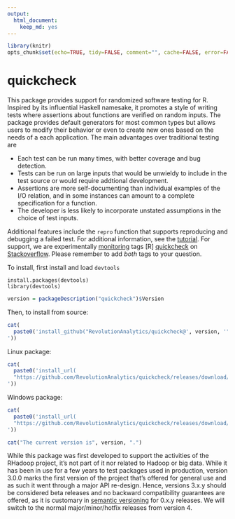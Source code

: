 ```yaml
---
output:
  html_document:
    keep_md: yes
---
```

```r
library(knitr)
opts_chunk$set(echo=TRUE, tidy=FALSE, comment="", cache=FALSE, error=FALSE)
```

quickcheck
==========

This package provides support for randomized  software testing for R. Inspired by its influential Haskell namesake, it promotes a style of writing tests where assertions about functions are verified on random inputs. The package provides default generators for most common types but allows users to modify their behavior or even to create new ones based on the needs of a each application. The main advantages over traditional testing are

 * Each test can be run many times, with better coverage and bug detection.
 * Tests can be run on large inputs that would be unwieldy to include in the test source or would require addtional development.
 * Assertions are more self-documenting than individual examples of the I/O relation, and in some instances can amount to a complete specification for a function.
 * The developer is less likely to incorporate unstated assumptions in the choice of test inputs.

Additional features include the `repro` function that supports reproducing and debugging a failed test. For additional information, see the [tutorial](docs/tutorial.md). For support, we are experimentally [monitoring](http://stackoverflow.com/questions/tagged/r+quickcheck) tags [R] [quickcheck] on [Stackoverflow](http://stackoverflow.com). Please remember to add *both* tags to your question.

To install, first install and load `devtools`

```
install.packages(devtools)
library(devtools)
```

```r
version = packageDescription("quickcheck")$Version
```

Then, to install from source:
```r
cat(
  paste0('install_github("RevolutionAnalytics/quickcheck@', version, '", subdir = "pkg")
'))
```

Linux package:
```r
cat(
  paste0('install_url(
  "https://github.com/RevolutionAnalytics/quickcheck/releases/download/', version, '/quickcheck_', version, '.tar.gz")
'))
```

Windows package:
```r
cat(
  paste0('install_url(
  "https://github.com/RevolutionAnalytics/quickcheck/releases/download/', version, '/quickcheck_', version, '.zip")
'))
```

```r
cat("The current version is", version, ".")
```

While this package was first developed to support the activities of the RHadoop project, it's not part of it nor related to Hadoop or big data. While it has been in use for a few years to test packages used in production, version 3.0.0 marks the first version of the project that's offered for general use and as such it went through a major API re-design. Hence, versions 3.x.y should be considered beta  releases and no backward compatibility guarantees are offered, as it is customary in [semantic versioning](http://semver.org) for 0.x.y releases. We will switch to the normal major/minor/hotfix releases from version 4.
